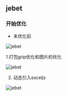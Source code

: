 ## jebet

### 开始优化

- 未优化前

![jebet](./image.png)

1.打包grip优化和图片的优化

![jebet](./image1.png)

2. 动态引入exceljs

![jebet](./image2.png)